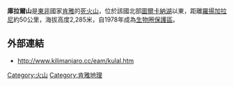 '''庫拉爾山'''是[[東非|東非]]國家[[肯雅|肯雅]]的[[死火山|死火山]]，位於該國北部[[圖爾卡納湖|圖爾卡納湖]]以東，距離[[羅揚加拉尼|羅揚加拉尼]]約50公里，海拔高度2,285米，自1978年成為[[生物圈保護區|生物圈保護區]]。

==外部連結==
* http://www.kilimanjaro.cc/eam/kulal.htm {{WebCite|url=https://www.webcitation.org/6FKlVBCrN?url=http://www.kilimanjaro.cc/eam/kulal.htm |date=20130323131256 |dateformat=iso }}

{{kenya-stub}}

{{coord|2|43|N|36|56|E|display=title|region:KE_type:mountain_source:GNS-enwiki}}

[[Category:火山|Category:火山]]
[[Category:肯雅地理|Category:肯雅地理]]